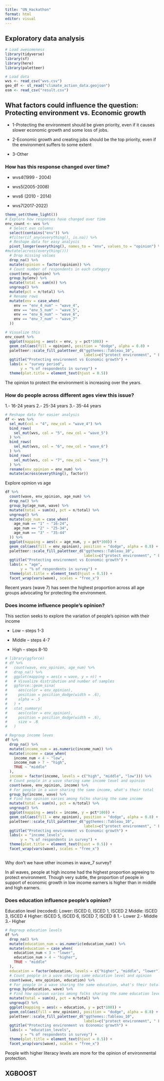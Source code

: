 ```yaml
---
title: "UN_Hackathon"
format: html
editor: visual
---
```


## 

## Exploratory data analysis

```r
# Load awesomeness
library(tidyverse)
library(sf)
library(here)
library(paletteer)

# Load data
wvs <- read_csv("wvs.csv")
geo_df <- st_read("climate_action_data.geojson")
osm <- read_csv("result.csv")
```

## What factors could influence the question: Protecting environment vs. Economic growth

-   1-Protecting the environment should be given priority, even if it causes slower economic growth and some loss of jobs.

-   2-Economic growth and creating jobs should be the top priority, even if the environment suffers to some extent

-   3-Other

### How has this response changed over time?

-   wvs4(1999 - 2004)

-   wvs5(2005-2008)

-   wvs6 (2010 - 2014)

-   wvs7(2017-2022)

```r
theme_set(theme_light())
# Explore how responses have changed over time
env_count <- wvs %>% 
  # Select evn columns
  select(contains("env")) %>% 
  #filter(if_any(everything(), is.na)) %>% 
  # Reshape data for easy analysis
  pivot_longer(everything(), names_to = "env", values_to = "opinion") %>% 
#mutate(across(everything()))
  # Drop missing values
  drop_na() %>% 
  mutate(opinion = factor(opinion)) %>% 
  # Count number of respondents in each category
  count(env, opinion) %>% 
  group_by(env) %>% 
  mutate(total = sum(n)) %>% 
  ungroup() %>% 
  mutate(pct = n/total) %>% 
  # Rename rows
  mutate(env = case_when(
    env == "env_4_num" ~ "wave_4",
    env == "env_5_num" ~ "wave_5",
    env == "env_6_num" ~ "wave_6",
    env == "env_7_num" ~ "wave_7"
  ))

# Visualize this
env_count %>% 
  ggplot(mapping = aes(x = env, y = pct*100)) +
  geom_col(aes(fill = opinion), position = "dodge", alpha = 0.8) +
  paletteer::scale_fill_paletteer_d("ggthemes::Tableau_10",
                                    labels=c("protect environment", " Economic growth", "Other")) +
  ggtitle("Protecting environment vs Economic growth") +
  labs(x = "survey period",
       y = "% of respondents in survey") +
  theme(plot.title = element_text(hjust = 0.5))
```

::: callout-note
The opinion to protect the environment is increasing over the years.
:::

### How do people across different ages view this issue?

1.- 16-24 years 2.- 25-34 years 3.- 35-44 years

```r
# Reshape data for easier analysis
df <- wvs %>%
  sel_mut(col = "4", new_col = "wave_4") %>% 
  bind_rows(
    sel_mut(wvs, col = "5", new_col = "wave_5")
  ) %>%
  bind_rows(
    sel_mut(wvs, col = "6", new_col = "wave_6")
  ) %>% 
  bind_rows(
    sel_mut(wvs, col = "7", new_col = "wave_7")
  ) %>% 
  rename(env_opinion = env_num) %>% 
  mutate(across(everything(), factor))
```

Explore opinion vs age

```r
df %>% 
  count(wave, env_opinion, age_num) %>% 
  drop_na() %>%
  group_by(age_num, wave) %>% 
  mutate(total = sum(n), pct = n/total) %>%
  ungroup() %>% 
  mutate(age_num = case_when(
    age_num == "1" ~ "16-24",
    age_num == "2" ~ "25-34",
    age_num == "3" ~ "35-44"
  )) %>% 
  ggplot(mapping = aes(x = age_num, y = pct*100)) +
  geom_col(aes(fill = env_opinion), position = "dodge", alpha = 0.8) +
  paletteer::scale_fill_paletteer_d("ggthemes::Tableau_10",
                                    labels=c("protect environment", " Economic growth", "Other")) +
  ggtitle("Protecting environment vs Economic growth") +
  labs(x = "age",
       y = "% of respondents in survey") +
  theme(plot.title = element_text(hjust = 0.5)) +
  facet_wrap(vars(wave), scales = "free_x")
```

::: callout-note
Recent years (wave 7) has seen the highest proportion across all age groups advocating for protecting the environment.
:::

### Does income influence people's opinion?

This section seeks to explore the variation of people's opinion with their income

-   Low -- steps 1-3

-   Middle -- steps 4-7

-   High -- steps 8-10

```r
# library(ggforce)
# df %>% 
#   count(wave, env_opinion, age_num) %>% 
#   drop_na() %>%
#   ggplot(mapping = aes(x = wave, y = n)) +
#   # Visualize distribution and number of samples
#   ggforce::geom_sina(
#     aes(color = env_opinion),
#     position = position_dodge(width = .6),
#     alpha = .5
#   ) +
#   stat_summary(
#     aes(color = env_opinion),
#     position = position_dodge(width = .6),
#     size = .8
#   ) 
```

```r
# Regroup income leves
df %>% 
  drop_na() %>% 
  mutate(income_num = as.numeric(income_num)) %>% 
  mutate(income = case_when(
    income_num < 4 ~ "low",
    income_num > 7 ~ "high",
    TRUE ~ "middle"
  ),
  income = factor(income, levels = c("high", "middle", "low"))) %>%
  # Count people in a wave sharing same income level and opinion
  count(wave, env_opinion, income) %>% 
  # For people in a wave sharing the same income, what's their total
  group_by(income, wave) %>% 
  # Find how opinion varies among folks sharing the same income 
  mutate(total = sum(n), pct = n/total) %>%
  ungroup() %>% 
  ggplot(mapping = aes(x = income, y = pct*100)) +
  geom_col(aes(fill = env_opinion), position = "dodge", alpha = 0.8) +
  paletteer::scale_fill_paletteer_d("ggthemes::Tableau_10",
                                    labels=c("protect environment", " Economic growth", "Other")) +
  ggtitle("Protecting environment vs Economic growth") +
  labs(x = "income_levels",
       y = "% of respondents in survey") +
  theme(plot.title = element_text(hjust = 0.5)) +
  facet_wrap(vars(wave), scales = "free_x")
  
```

::: callout-note
Why don't we have other incomes in wave_7 survey?

In all waves, people at high income had the highest proportion agreeing to protect environment. Though very subtle, the proportion of people in support of economic growth in low income earners is higher than in middle and high earners.
:::

### Does education influence people's opinion?

Education level (recoded): Lower: ISCED 0, ISCED 1, ISCED 2 Middle: ISCED 3, ISCED 4 Higher: ISCED 5, ISCED 6, ISCED 7, ISCED 8 1.- Lower 2.- Middle 3.- Higher

```r
# Regroup education levels
df %>% 
  drop_na() %>% 
  mutate(education_num = as.numeric(education_num)) %>% 
  mutate(education = case_when(
    education_num < 3 ~ "lower",
    education_num > 4 ~ "higher",
    TRUE ~ "middle"
  ),
  education = factor(education, levels = c("higher", "middle", "lower"))) %>%
  # Count people in a wave sharing same education level and opinion
  count(wave, env_opinion, education) %>% 
  # For people in a wave sharing the same education, what's their total
  group_by(education, wave) %>% 
  # Find how opinion varies among folks sharing the same education level
  mutate(total = sum(n), pct = n/total) %>%
  ungroup() %>% 
  ggplot(mapping = aes(x = education, y = pct*100)) +
  geom_col(aes(fill = env_opinion), position = "dodge", alpha = 0.8) +
  paletteer::scale_fill_paletteer_d("ggthemes::Tableau_10",
                                    labels=c("protect environment", " Economic growth", "Other")) +
  ggtitle("Protecting environment vs Economic growth") +
  labs(x = "education_levels",
       y = "% of respondents in survey") +
  theme(plot.title = element_text(hjust = 0.5)) +
  facet_wrap(vars(wave), scales = "free_x")
```

::: callout-note
People with higher literacy levels are more for the opinion of environmental protection.
:::

## XGBOOST
